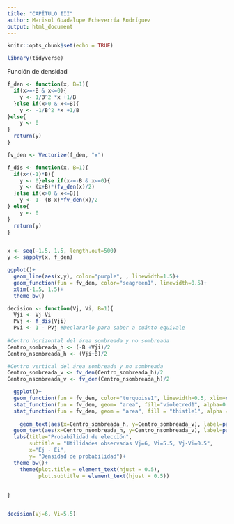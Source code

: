 ---
title: "CAPÍTULO III"
author: Marisol Guadalupe Echeverría Rodríguez
output: html_document
---
```{r setup, include=FALSE}
knitr::opts_chunk$set(echo = TRUE)

library(tidyverse)
```

Función de densidad


```{r}

f_den <- function(x, B=1){
  if(x>=-B & x<=0){
    y <- 1/B^2 *x +1/B
  }else if(x>0 & x<=B){
    y <- -1/B^2 *x +1/B
}else{
    y <- 0
}
  return(y)
}

fv_den <- Vectorize(f_den, "x")

f_dis <- function(x, B=1){
  if(x<(-1)*B){
    y <- 0}else if(x>=-B & x<=0){
    y <- (x+B)*(fv_den(x)/2)
  }else if(x>0 & x<=B){
    y <- 1- (B-x)*fv_den(x)/2
} else{
    y <- 0
}
  return(y)
}


x <- seq(-1.5, 1.5, length.out=500)
y <- sapply(x, f_den)

ggplot()+
  geom_line(aes(x,y), color="purple", , linewidth=1.5)+
  geom_function(fun = fv_den, color="seagreen1", linewidth=0.5)+
  xlim(-1.5, 1.5)+
  theme_bw()

```


```{r}
decision <- function(Vj, Vi, B=1){
  Vji <- Vj-Vi
  PVj <- f_dis(Vji)
  PVi <- 1 - PVj #Declararlo para saber a cuánto equivale
  
#Centro horizontal del área sombreada y no sombreada
Centro_sombreada_h <- (-B +Vji)/2
Centro_nsombreada_h <- (Vji+B)/2

#Centro vertical del área sombreada y no sombreada
Centro_sombreada_v <- fv_den(Centro_sombreada_h)/2
Centro_nsombreada_v <- fv_den(Centro_nsombreada_h)/2

  ggplot()+
  geom_function(fun = fv_den, color="turquoise1", linewidth=0.5, xlim=c(-B-0.1, B+0.1))+
  stat_function(fun = fv_den, geom= "area", fill="violetred1", alpha=0.5, xlim=c(-B, Vji))+ 
  stat_function(fun = fv_den, geom = "area", fill = "thistle1", alpha = 0.5, xlim = c(Vji, B))+
  
    geom_text(aes(x=Centro_sombreada_h, y=Centro_sombreada_v), label=paste0("Prob(Vj)=", round(PVj,2)), size=4)+
  geom_text(aes(x=Centro_nsombreada_h, y=Centro_nsombreada_v), label=paste0("Prob(Vi)=", round(PVi,2)), size=3)+
  labs(title="Probabilidad de elección", 
       subtitle = "Utilidades observadas Vj=6, Vi=5.5, Vj-Vi=0.5",
       x="Ej - Ei", 
       y= "Densidad de probabilidad")+
  theme_bw()+
    theme(plot.title = element_text(hjust = 0.5),
          plot.subtitle = element_text(hjust = 0.5))
  
  
}


decision(Vj=6, Vi=5.5)
```